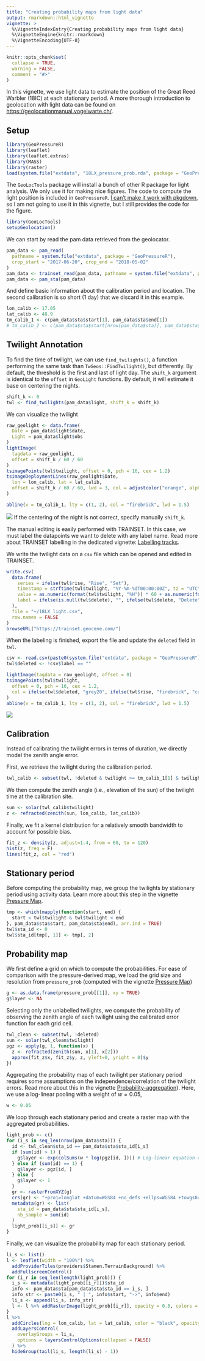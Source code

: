 ```yaml
---
title: "Creating probability maps from light data"
output: rmarkdown::html_vignette
vignette: >
  %\VignetteIndexEntry{Creating probability maps from light data}
  %\VignetteEngine{knitr::rmarkdown}
  %\VignetteEncoding{UTF-8}
---
```


```r
knitr::opts_chunk$set(
  collapse = TRUE,
  warning = FALSE,
  comment = "#>"
)
```

In this vignette, we use light data to estimate the position of the Great Reed Warbler (18IC) at each stationary period. A more thorough introduction to geolocation with light data can be found on <https://geolocationmanual.vogelwarte.ch/>.

## Setup

```r
library(GeoPressureR)
library(leaflet)
library(leaflet.extras)
library(MASS)
library(raster)
load(system.file("extdata", "18LX_pressure_prob.rda", package = "GeoPressureR"))
```

The `GeoLocTools` package will install a bunch of other R package for light analysis. We only use it for making nice figures. The code to compute the light position is included in `GeoPressureR`. [I can't make it work with pkgdown](https://github.com/Rafnuss/GeoPressureR/issues/13), so I am not going to use it in this vignette, but I still provides the code for the figure.

```r
library(GeoLocTools)
setupGeolocation()
```

We can start by read the pam data retrieved from the geolocator.

```r
pam_data <- pam_read(
  pathname = system.file("extdata", package = "GeoPressureR"),
  crop_start = "2017-06-20", crop_end = "2018-05-02"
)
pam_data <- trainset_read(pam_data, pathname = system.file("extdata", package = "GeoPressureR"))
pam_data <- pam_sta(pam_data)
```

And define basic information about the calibration period and location. The second calibration is so short (1 day) that we discard it in this example.

```r
lon_calib <- 17.05
lat_calib <- 48.9
tm_calib_1 <- c(pam_data$sta$start[1], pam_data$sta$end[1])
# tm_calib_2 <- c(pam_data$sta$start[nrow(pam_data$sta)], pam_data$sta$end[nrow(pam_data$sta)])
```

## Twilight Annotation

To find the time of twilight, we can use `find_twilights()`, a function performing the same task than `TwGeos::FindTwilight()`, but differently. By default, the threshold is the first and last of light day. The `shift_k` argument is identical to the `offset` in `GeoLight` functions. By default, it will estimate it base on centering the nights. 

```r
shift_k <- 0
twl <- find_twilights(pam_data$light, shift_k = shift_k)
```

We can visualize the twilight

```r
raw_geolight <- data.frame(
  Date = pam_data$light$date,
  Light = pam_data$light$obs
)
lightImage(
  tagdata = raw_geolight,
  offset = shift_k / 60 / 60
)
tsimagePoints(twl$twilight, offset = 0, pch = 16, cex = 1.2)
tsimageDeploymentLines(raw_geolight$Date,
  lon = lon_calib, lat = lat_calib,
  offset = shift_k / 60 / 60, lwd = 3, col = adjustcolor("orange", alpha.f = 0.5)
)

abline(v = tm_calib_1, lty = c(1, 2), col = "firebrick", lwd = 1.5)
```

![](light-map-1.png)
If the centering of the night is not correct, specify manually `shift_k`.

The manual editing is easily performed with TRAINSET. In this case, we must label the datapoints we want to delete with any label name. Read more about TRAINSET labelling in the dedicated vignette: [Labelling tracks](labelling-tracks.html).

We write the twilight data on a `csv` file which can be opened and edited in TRAINSET.

```r
write.csv(
  data.frame(
    series = ifelse(twl$rise, "Rise", "Set"),
    timestamp = strftime(twl$twilight, "%Y-%m-%dT00:00:00Z", tz = "UTC"),
    value = as.numeric(format(twl$twilight, "%H")) * 60 + as.numeric(format(twl$twilight, "%M")),
    label = ifelse(is.null(twl$delete), "", ifelse(twl$delete, "Delete", ""))
  ),
  file = "~/18LX_light.csv",
  row.names = FALSE
)
browseURL("https://trainset.geocene.com/")
```

When the labeling is finished, export the file and update the `deleted` field in `twl`.

```r
csv <- read.csv(paste0(system.file("extdata", package = "GeoPressureR"), "/18LX_light-labeled.csv"))
twl$deleted <- !csv$label == ""
```

```r
lightImage(tagdata = raw_geolight, offset = 0)
tsimagePoints(twl$twilight,
  offset = 0, pch = 16, cex = 1.2,
  col = ifelse(twl$deleted, "grey20", ifelse(twl$rise, "firebrick", "cornflowerblue"))
)
abline(v = tm_calib_1, lty = c(1, 2), col = "firebrick", lwd = 1.5)
```
![](light-map-2.png)

## Calibration

Instead of calibrating the twilight errors in terms of duration, we directly model the zenith angle error.

First, we retrieve the twilight during the calibration period.

```r
twl_calib <- subset(twl, !deleted & twilight >= tm_calib_1[1] & twilight <= tm_calib_1[2])
```

We then compute the zenith angle (i.e., elevation of the sun) of the twilight time at the calibration site.

```r
sun <- solar(twl_calib$twilight)
z <- refracted(zenith(sun, lon_calib, lat_calib))
```

Finally, we fit a kernel distribution for a relatively smooth bandwidth to account for possible bias.

```r
fit_z <- density(z, adjust=1.4, from = 60, to = 120)
hist(z, freq = F)
lines(fit_z, col = "red")
```

## Stationary period

Before computing the probability map, we group the twilights by stationary period using activity data. Learn more about this step in the vignette [Pressure Map](pressure-map.html#identifying-stationary-periods).

```r
tmp <- which(mapply(function(start, end) {
  start < twl$twilight & twl$twilight < end
}, pam_data$sta$start, pam_data$sta$end), arr.ind = TRUE)
twl$sta_id <- 0
twl$sta_id[tmp[, 1]] <- tmp[, 2]
```

## Probability map

We first define a grid on which to compute the probabilities. For ease of comparison with the pressure-derived map, we load the grid size and resolution from `pressure_prob` (computed with the vignette [Pressure Map](pressure-map.html#computing-the-map-of-pressure))

```r
g <- as.data.frame(pressure_prob[[1]], xy = TRUE)
g$layer <- NA
```

Selecting only the unlabelled twilights, we compute the probability of observing the zenith angle of each twilight using the calibrated error function for each grid cell.

```r
twl_clean <- subset(twl, !deleted)
sun <- solar(twl_clean$twilight)
pgz <- apply(g, 1, function(x) {
  z <- refracted(zenith(sun, x[1], x[2]))
  approx(fit_z$x, fit_z$y, z, yleft=0, yright = 0)$y
})
```

Aggregating the probability map of each twilight per stationary period requires some assumptions on the independence/correlation of the twilight errors. Read more about this in the vignette [Probability-aggregation](probability-aggregation.html)). Here, we use a log-linear pooling with a weight of $w=0.05$,

```r
w <- 0.05
```

We loop through each stationary period and create a raster map with the aggregated probabilities.

```r
light_prob <- c()
for (i_s in seq_len(nrow(pam_data$sta))) {
  id <- twl_clean$sta_id == pam_data$sta$sta_id[i_s]
  if (sum(id) > 1) {
    g$layer <- exp(colSums(w * log(pgz[id, ]))) # Log-linear equation express in log
  } else if (sum(id) == 1) {
    g$layer <- pgz[id, ]
  } else {
    g$layer <- 1
  }
  gr <- rasterFromXYZ(g)
  crs(gr) <- "+proj=longlat +datum=WGS84 +no_defs +ellps=WGS84 +towgs84=0,0,0"
  metadata(gr) <- list(
    sta_id = pam_data$sta$sta_id[i_s],
    nb_sample = sum(id)
  )
  light_prob[[i_s]] <- gr
}
```

Finally, we can visualize the probability map for each stationary period.

```r
li_s <- list()
l <- leaflet(width = "100%") %>%
  addProviderTiles(providers$Stamen.TerrainBackground) %>%
  addFullscreenControl()
for (i_r in seq_len(length(light_prob))) {
  i_s <- metadata(light_prob[[i_r]])$sta_id
  info <- pam_data$sta[pam_data$sta$sta_id == i_s, ]
  info_str <- paste0(i_s, " | ", info$start, "->", info$end)
  li_s <- append(li_s, info_str)
  l <- l %>% addRasterImage(light_prob[[i_r]], opacity = 0.8, colors = "OrRd", group = info_str)
}
l %>%
  addCircles(lng = lon_calib, lat = lat_calib, color = "black", opacity = 1) %>%
  addLayersControl(
    overlayGroups = li_s,
    options = layersControlOptions(collapsed = FALSE)
  ) %>%
  hideGroup(tail(li_s, length(li_s) - 1))
```

